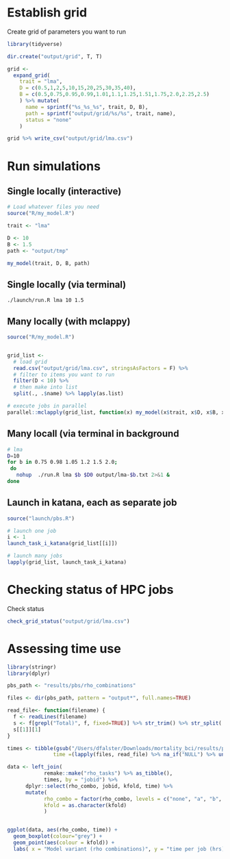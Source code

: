 
# Establish grid

Create grid of parameters you want to run

```r
library(tidyverse)

dir.create("output/grid", T, T)

grid <- 
  expand_grid(
    trait = "lma",
    D = c(0.5,1,2,5,10,15,20,25,30,35,40),
    B = c(0.5,0.75,0.95,0.99,1.01,1.1,1.25,1.51,1.75,2.0,2.25,2.5)
    ) %>% mutate(
      name = sprintf("%s_%s_%s", trait, D, B),
      path = sprintf("output/grid/%s/%s", trait, name),
      status = "none"
    )

grid %>% write_csv("output/grid/lma.csv")

```



# Run simulations

## Single locally (interactive)

```r
# Load whatever files you need
source("R/my_model.R")

trait <- "lma"

D <- 10
B <- 1.5
path <- "output/tmp"

my_model(trait, D, B, path)
```

## Single locally (via terminal)

```
./launch/run.R lma 10 1.5
```

## Many locally (with mclappy)

```r
source("R/my_model.R")


grid_list <- 
  # load grid
  read.csv("output/grid/lma.csv", stringsAsFactors = F) %>%
  # filter to items you want to run 
  filter(D < 10) %>% 
  # then make into list
  split(., .$name) %>% lapply(as.list)

# execute jobs in parallel
parallel::mclapply(grid_list, function(x) my_model(x$trait, x$D, x$B, x$path), mc.cores=6)

```

## Many locall (via terminal in background

```sh
# lma
D=10
for b in 0.75 0.98 1.05 1.2 1.5 2.0;
 do
   nohup  ./run.R lma $b $D0 output/lma-$b.txt 2>&1 &
done
```

## Launch in katana, each as separate job 

```r
source("launch/pbs.R")

# launch one job
i <- 1
launch_task_i_katana(grid_list[[i]])

# launch many jobs
lapply(grid_list, launch_task_i_katana)
```

# Checking status of HPC jobs

Check status
```r
check_grid_status("output/grid/lma.csv")
```


# Assessing time use

```r

library(stringr)
library(dplyr)

pbs_path <- "results/pbs/rho_combinations"

files <- dir(pbs_path, pattern = "output*", full.names=TRUE)

read_file<- function(filename) {
  f <- readLines(filename)
  s <- f[grepl("Total)", f, fixed=TRUE)] %>% str_trim() %>% str_split(.," ") %>% unlist()
  s[[1]][1]
}

times <- tibble(gsub("/Users/dfalster/Downloads/mortality_bci/results/pbs/rho_combinations/output_", "", files) %>% as.numeric(),
               time =(lapply(files, read_file) %>% na_if("NULL") %>% unlist() %>% as.numeric()) / 60/60)

data <- left_join(
            remake::make("rho_tasks") %>% as_tibble(),
            times, by = "jobid") %>%
      dplyr::select(rho_combo, jobid, kfold, time) %>%
      mutate(
            rho_combo = factor(rho_combo, levels = c("none", "a", "b", "c","ab", "ac", "bc", "abc")),
            kfold = as.character(kfold)
            )


ggplot(data, aes(rho_combo, time)) +
  geom_boxplot(colour="grey") +
  geom_point(aes(colour = kfold)) +
  labs( x = "Model variant (rho combinations)", y = "time per job (hrs)")
```

